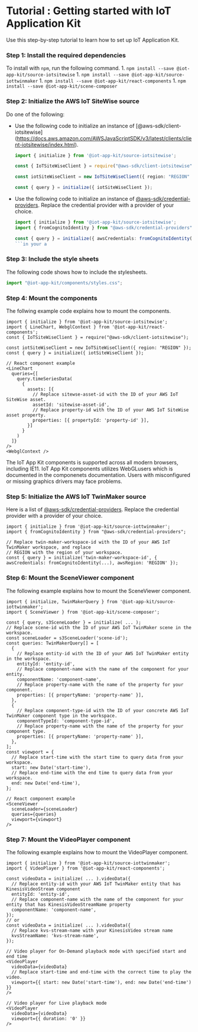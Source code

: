 
<Meta title="Overview/Getting started" />

# Tutorial : Getting started with IoT Application Kit

Use this step-by-step tutorial to learn how to set up IoT Application Kit.

### Step 1: Install the required dependencies

  To install with `npm`, run the following command.
    1. `npm install --save @iot-app-kit/source-iotsitewise`
    1. `npm install --save @iot-app-kit/source-iottwinmaker`
    1. `npm install --save @iot-app-kit/react-components`
    1. `npm install --save @iot-app-kit/scene-composer`

### Step 2: Initialize the AWS IoT SiteWise source
  Do one of the following:

  - Use the following code to initialize an instance of [@aws-sdk/client-iotsitewise]
  (https://docs.aws.amazon.com/AWSJavaScriptSDK/v3/latest/clients/client-iotsitewise/index.html).

    ```ts
    import { initialize } from '@iot-app-kit/source-iotsitewise';

    const { IoTSiteWiseClient } = require("@aws-sdk/client-iotsitewise");

    const iotSiteWiseClient = new IoTSiteWiseClient({ region: "REGION" });

    const { query } = initialize({ iotSiteWiseClient });
    ```

  - Use the following code to initialize an instance of [@aws-sdk/credential-providers](https://www.npmjs.com/package/@aws-sdk/credential-providers).
    Replace the credential provider with a provider of your choice.

    ```ts
    import { initialize } from '@iot-app-kit/source-iotsitewise';
    import { fromCognitoIdentity } from "@aws-sdk/credential-providers";

    const { query } = initialize({ awsCredentials: fromCognitoIdentity(...) });
    ```in your a

### Step 3: Include the style sheets 

  The following code shows how to include the stylesheets.

  ```ts
  import "@iot-app-kit/components/styles.css";
  ```

### Step 4: Mount the components

The follwing example code explains how to mount the components.

  ```tsx
  import { initialize } from '@iot-app-kit/source-iotsitewise';
  import { LineChart, WebglContext } from '@iot-app-kit/react-components';
  const { IoTSiteWiseClient } = require("@aws-sdk/client-iotsitewise");

  const iotSiteWiseClient = new IoTSiteWiseClient({ region: "REGION" });
  const { query } = initialize({ iotSiteWiseClient });

  // React component example
  <LineChart
    queries={[
      query.timeSeriesData(
        {
          assets: [{
            // Replace sitewse-asset-id with the ID of your AWS IoT SiteWise asset.
            assetId: 'sitewise-asset-id',
            // Replace property-id with the ID of your AWS IoT SiteWise asset property.
            properties: [{ propertyId: 'property-id' }],
          }]
        }
      )
    ]}
  />
  <WebglContext />
  ```

  The IoT App Kit components is supported across all modern browsers, including IE11. 
  IoT App Kit components utilizes WebGLusers which is documented in the componenets documentation.
  Users with misconfigured or missing graphics drivers may face problems.

### Step 5: Initialize the AWS IoT TwinMaker source 

Here is a list of [@aws-sdk/credential-providers](https://www.npmjs.com/package/@aws-sdk/credential-providers).
Replace the credential provider with a provider of your choice.

  ```tsx
  import { initialize } from '@iot-app-kit/source-iottwinmaker';
  import { fromCognitoIdentity } from "@aws-sdk/credential-providers";

  // Replace twin-maker-workspace-id with the ID of your AWS IoT TwinMaker workspace, and replace
  // REGION with the region of your workspace.
  const { query } = initialize('twin-maker-workspace-id', { awsCredentials: fromCognitoIdentity(...), awsRegion: 'REGION' });
  ```

### Step 6: Mount the SceneViewer component

The following example explains how to mount the SceneViewer component.

  ```tsx
  import { initialize, TwinMakerQuery } from '@iot-app-kit/source-iottwinmaker';
  import { SceneViewer } from '@iot-app-kit/scene-composer';

  const { query, s3SceneLoader } = initialize( ... );
  // Replace scene-id with the ID of your AWS IoT TwinMaker scene in the workspace.
  const sceneLoader = s3SceneLoader('scene-id');
  const queries: TwinMakerQuery[] = [
    {
      // Replace entity-id with the ID of your AWS IoT TwinMaker entity in the workspace.
      entityId: 'entity-id',
      // Replace component-name with the name of the component for your entity.
      componentName: 'component-name',
      // Replace property-name with the name of the property for your component.
      properties: [{ propertyName: 'property-name' }],
    },
    {
      // Replace component-type-id with the ID of your concrete AWS IoT TwinMaker component type in the workspace.
      componentTypeId: 'component-type-id',
      // Replace property-name with the name of the property for your component type.
      properties: [{ propertyName: 'property-name' }],
    },
  ];
  const viewport = {
    // Replace start-time with the start time to query data from your workspace.
    start: new Date('start-time'),
    // Replace end-time with the end time to query data from your workspace.
    end: new Date('end-time'),
  };

  // React component example
  <SceneViewer
    sceneLoader={sceneLoader}
    queries={queries}
    viewport={viewport}
  />
  ```

### Step 7: Mount the VideoPlayer component

The following example explains how to mount the VideoPlayer component.

  ```tsx
  import { initialize } from '@iot-app-kit/source-iottwinmaker';
  import { VideoPlayer } from '@iot-app-kit/react-components';

  const videoData = initialize( ... ).videoData({
    // Replace entity-id with your AWS IoT TwinMaker entity that has KinesisVideoStream component
    entityId: 'entity-id',
    // Replace component-name with the name of the component for your entity that has KinesisVideoStreamName property
    componentName: 'component-name',
  });
  // or
  const videoData = initialize( ... ).videoData({
    // Replace kvs-stream-name with your KinesisVideo stream name
    kvsStreamName: 'kvs-stream-name',
  });

  // Video player for On-Demand playback mode with specified start and end time
  <VideoPlayer
    videoData={videoData}
    // Replace start-time and end-time with the correct time to play the video.
    viewport={{ start: new Date('start-time'), end: new Date('end-time') }}
  />

  // Video player for Live playback mode
  <VideoPlayer
    videoData={videoData}
    viewport={{ duration: '0' }}
  />
  ```
